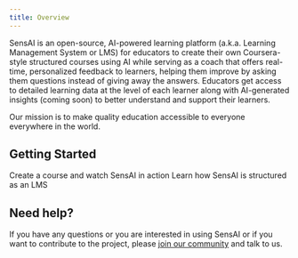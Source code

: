 ```yaml
---
title: Overview
---
```


SensAI is an open-source, AI-powered learning platform (a.k.a. Learning Management System or LMS) for educators to create their own Coursera-style structured courses using AI while serving as a coach that offers real-time, personalized feedback to learners, helping them improve by asking them questions instead of giving away the answers. Educators get access to detailed learning data at the level of each learner along with AI-generated insights (coming soon) to better understand and support their learners.

Our mission is to make quality education accessible to everyone everywhere in the world.

## Getting Started

<CardGroup cols={2}>
  <Card
    title="Quickstart"
    icon="pen-to-square"
    href="./quickstart"
  >
    Create a course and watch SensAI in action
  </Card>
  <Card
    title="Glossary"
    icon="book-open"
    href="./glossary"
  >
    Learn how SensAI is structured as an LMS
  </Card>
</CardGroup>

## Need help?

If you have any questions or you are interested in using SensAI or if you want to contribute to the project, please [join our community](https://chat.whatsapp.com/LmiulDbWpcXIgqNK6fZyxe) and talk to us.
